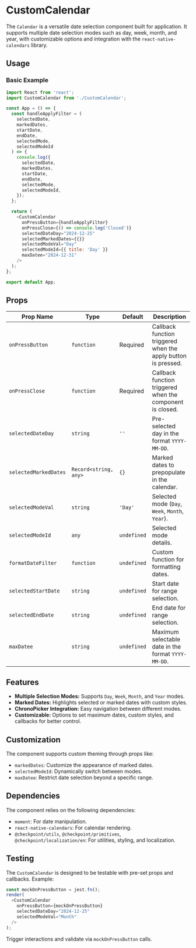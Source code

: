 # CustomCalendar

The `Calendar` is a versatile date selection component built for application. It supports multiple date selection modes such as day, week, month, and year, with customizable options and integration with the `react-native-calendars` library.

## Usage

### Basic Example

```javascript
import React from 'react';
import CustomCalendar from './CustomCalendar';

const App = () => {
  const handleApplyFilter = (
    selectedDate,
    markedDates,
    startDate,
    endDate,
    selectedMode,
    selectedModeId
  ) => {
    console.log({
      selectedDate,
      markedDates,
      startDate,
      endDate,
      selectedMode,
      selectedModeId,
    });
  };

  return (
    <CustomCalendar
      onPressButton={handleApplyFilter}
      onPressClose={() => console.log('Closed')}
      selectedDateDay="2024-12-25"
      selectedMarkedDates={{}}
      selectedModeVal="Day"
      selectedModeId={{ title: 'Day' }}
      maxDatee="2024-12-31"
    />
  );
};

export default App;
```

## Props

| Prop Name             | Type                  | Default     | Description                                                   |
| --------------------- | --------------------- | ----------- | ------------------------------------------------------------- |
| `onPressButton`       | `function`            | Required    | Callback function triggered when the apply button is pressed. |
| `onPressClose`        | `function`            | Required    | Callback function triggered when the component is closed.     |
| `selectedDateDay`     | `string`              | `''`        | Pre-selected day in the format `YYYY-MM-DD`.                  |
| `selectedMarkedDates` | `Record<string, any>` | `{}`        | Marked dates to prepopulate in the calendar.                  |
| `selectedModeVal`     | `string`              | `'Day'`     | Selected mode (`Day`, `Week`, `Month`, `Year`).               |
| `selectedModeId`      | `any`                 | `undefined` | Selected mode details.                                        |
| `formatDateFilter`    | `function`            | `undefined` | Custom function for formatting dates.                         |
| `selectedStartDate`   | `string`              | `undefined` | Start date for range selection.                               |
| `selectedEndDate`     | `string`              | `undefined` | End date for range selection.                                 |
| `maxDatee`            | `string`              | `undefined` | Maximum selectable date in the format `YYYY-MM-DD`.           |

## Features

- **Multiple Selection Modes:** Supports `Day`, `Week`, `Month`, and `Year` modes.
- **Marked Dates:** Highlights selected or marked dates with custom styles.
- **ChronoPicker Integration:** Easy navigation between different modes.
- **Customizable:** Options to set maximum dates, custom styles, and callbacks for better control.

## Customization

The component supports custom theming through props like:

- `markedDates`: Customize the appearance of marked dates.
- `selectedModeId`: Dynamically switch between modes.
- `maxDatee`: Restrict date selection beyond a specific range.

## Dependencies

The component relies on the following dependencies:

- `moment`: For date manipulation.
- `react-native-calendars`: For calendar rendering.
- `@checkpoint/utils`, `@checkpoint/primitives`, `@checkpoint/localization/en`: For utilities, styling, and localization.

## Testing

The `CustomCalendar` is designed to be testable with pre-set props and callbacks. Example:

```javascript
const mockOnPressButton = jest.fn();
render(
  <CustomCalendar
    onPressButton={mockOnPressButton}
    selectedDateDay="2024-12-25"
    selectedModeVal="Month"
  />
);
```

Trigger interactions and validate via `mockOnPressButton` calls.
